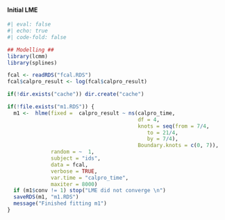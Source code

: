 #### Initial LME

```R
#| eval: false
#| echo: true
#| code-fold: false

## Modelling ##
library(lcmm)
library(splines)

fcal <- readRDS("fcal.RDS")
fcal$calpro_result <- log(fcal$calpro_result)

if(!dir.exists("cache")) dir.create("cache")

if(!file.exists("m1.RDS")) {
  m1 <-  hlme(fixed =  calpro_result ~ ns(calpro_time,
                                          df = 4,
                                          knots = seq(from = 7/4,
                                             to = 21/4,
                                             by = 7/4),
                                          Boundary.knots = c(0, 7)),
              random = ~  1,
              subject = "ids",
              data = fcal,
              verbose = TRUE,
              var.time = "calpro_time",
              maxiter = 8000)
  if (m1$conv != 1) stop("LME did not converge \n")
  saveRDS(m1, "m1.RDS")
  message("Finished fitting m1")
}
```

